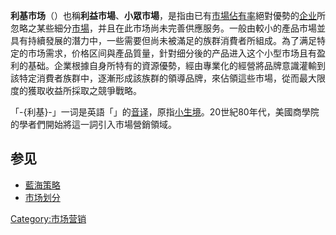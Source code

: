 {{市场营销}}
'''利基市场'''（{{lang-en|niche market}}）也稱'''利益市場'''、'''小眾市場'''，是指由已有[[市場佔有率|市場佔有率]]絕對優勢的[[企业|企业]]所忽略之某些細分[[市場|市場]]，并且在此市场尚未完善供應服务。一般由較小的產品市場並具有持續發展的潛力中，一些需要但尚未被滿足的族群消費者所組成。為了满足特定的市场需求，价格区间與產品質量，針對细分後的产品进入这个小型市场且有盈利的基础。企業根據自身所特有的資源優勢，經由專業化的經營將品牌意識灌輸到該特定消費者族群中，逐漸形成該族群的領導品牌，來佔領這些市場，從而最大限度的獲取收益所採取之競爭戰略。

「-{利基}-」一词是英語「{{lang|en|niche}}」的[[音译|音译]]，原指[[小生境|小生境]]。20世紀80年代，美國商學院的學者們開始將這一詞引入市場營銷領域。

== 参见 ==
*[[藍海策略|藍海策略]]
*[[市场划分|市场划分]]

{{Economy-stub}}

[[Category:市场营销|Category:市场营销]]